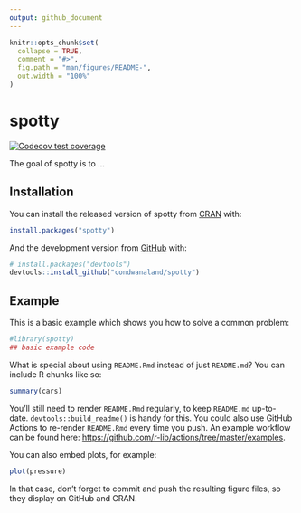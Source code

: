 ```yaml
---
output: github_document
---
```


<!-- README.md is generated from README.Rmd. Please edit that file -->

```r
knitr::opts_chunk$set(
  collapse = TRUE,
  comment = "#>",
  fig.path = "man/figures/README-",
  out.width = "100%"
)
```

# spotty

<!-- badges: start -->
<!-- badges: start -->
[![Codecov test coverage](https://codecov.io/gh/condwanaland/spotty/branch/main/graph/badge.svg)](https://codecov.io/gh/condwanaland/spotty?branch=main)
<!-- badges: end -->
<!-- badges: end -->

The goal of spotty is to ...

## Installation

You can install the released version of spotty from [CRAN](https://CRAN.R-project.org) with:

``` r
install.packages("spotty")
```

And the development version from [GitHub](https://github.com/) with:

``` r
# install.packages("devtools")
devtools::install_github("condwanaland/spotty")
```
## Example

This is a basic example which shows you how to solve a common problem:

```r
#library(spotty)
## basic example code
```

What is special about using `README.Rmd` instead of just `README.md`? You can include R chunks like so:

```r
summary(cars)
```

You'll still need to render `README.Rmd` regularly, to keep `README.md` up-to-date. `devtools::build_readme()` is handy for this. You could also use GitHub Actions to re-render `README.Rmd` every time you push. An example workflow can be found here: <https://github.com/r-lib/actions/tree/master/examples>.

You can also embed plots, for example:

```r
plot(pressure)
```

In that case, don't forget to commit and push the resulting figure files, so they display on GitHub and CRAN.
